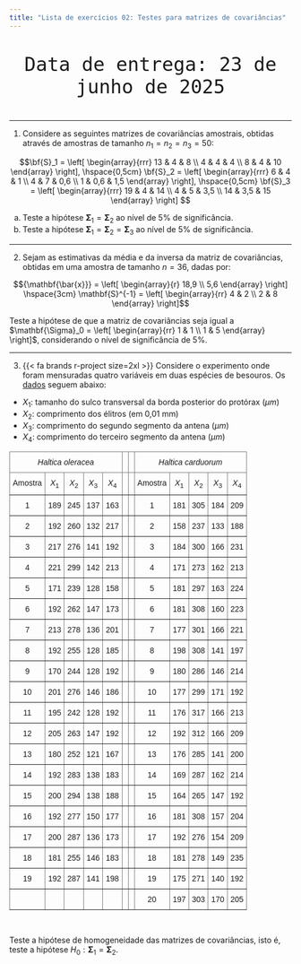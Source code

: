 ```yaml
---
title: "Lista de exercícios 02: Testes para matrizes de covariâncias"
---
```


<p align="center" style="font-size: 40px"> 
`Data de entrega: 23 de junho de 2025`
</p>


---

1) Considere as seguintes matrizes de covariâncias amostrais, obtidas através de amostras de tamanho $n_1 = n_2 = n_3 = 50$:

$$\bf{S}_1 = \left[ \begin{array}{rrr} 13 & 4 & 8 \\ 4 & 4 & 4  \\ 8 & 4 & 10  \end{array} \right], \hspace{0,5cm}
  \bf{S}_2 = \left[ \begin{array}{rrr} 6 & 4 & 1 \\ 4 & 7 & 0,6  \\ 1 & 0,6 & 1,5  \end{array} \right], \hspace{0,5cm}
  \bf{S}_3 = \left[ \begin{array}{rrr} 19 & 4 & 14 \\ 4 & 5 & 3,5  \\ 14 & 3,5 & 15  \end{array} \right] $$
  
  

a) Teste a hipótese $\mathbf{\Sigma}_1 = \mathbf{\Sigma}_2$ ao nível de 5% de significância.
b) Teste a hipótese $\mathbf{\Sigma}_1 = \mathbf{\Sigma}_2 = \mathbf{\Sigma}_3$ ao nível de 5% de significância.


---

2) Sejam as estimativas da média e da inversa da matriz de covariâncias, obtidas em uma amostra de tamanho $n = 36$, dadas por:

$${\mathbf{\bar{x}}} = \left[ \begin{array}{r} 18,9 \\ 5,6 \end{array} \right]  \hspace{3cm} \mathbf{S}^{-1} = \left[ \begin{array}{rr} 4 & 2
\\ 2 & 8 \end{array} \right]$$


Teste a hipótese de que a matriz de covariâncias seja igual a $\mathbf{\Sigma}_0 = \left[ \begin{array}{rr} 1 & 1
\\ 1 & 5 \end{array} \right]$, considerando o nível de significância de 5\%.

---



3) {{< fa brands r-project size=2xl >}} Considere o experimento onde foram mensuradas quatro variáveis em duas espécies de besouros. Os [dados](https://raw.githubusercontent.com/tiagomartin/est022/refs/heads/main/dados/besouros.dat) seguem abaixo:

- $X_1$: tamanho do sulco transversal da borda posterior do protórax ($\mu m$)  
- $X_2$: comprimento dos élitros (em 0,01 mm)  
- $X_3$: comprimento do segundo segmento da antena ($\mu m$)  
- $X_4$: comprimento do terceiro segmento da antena ($\mu m$)  


<style type="text/css">
.tg  {border-collapse:collapse;border-spacing:0;margin:0px auto;}
.tg td{border-color:black;border-style:solid;border-width:1px;font-family:Arial, sans-serif;font-size:14px;
  overflow:hidden;padding:10px 5px;word-break:normal;}
.tg th{border-color:black;border-style:solid;border-width:1px;font-family:Arial, sans-serif;font-size:14px;
  font-weight:normal;overflow:hidden;padding:10px 5px;word-break:normal;}
.tg .tg-8bgf{border-color:inherit;font-style:italic;text-align:center;vertical-align:top}
.tg .tg-c3ow{border-color:inherit;text-align:center;vertical-align:top}
</style>
<table class="tg"><thead>
  <tr>
    <th class="tg-8bgf" colspan="5">Haltica oleracea</th>
    <th class="tg-c3ow"></th>
    <th class="tg-c3ow"></th>
    <th class="tg-8bgf" colspan="5">Haltica carduorum</th>
  </tr></thead>
<tbody>
  <tr>
    <td class="tg-c3ow">Amostra</td>
    <td class="tg-c3ow">$X_1$</td>
    <td class="tg-c3ow">$X_2$</td>
    <td class="tg-c3ow">$X_3$</td>
    <td class="tg-c3ow">$X_4$</td>
    <td class="tg-c3ow"></td>
    <td class="tg-c3ow"></td>
    <td class="tg-c3ow">Amostra</td>
    <td class="tg-c3ow">$X_1$</td>
    <td class="tg-c3ow">$X_2$</td>
    <td class="tg-c3ow">$X_3$</td>
    <td class="tg-c3ow">$X_4$</td>
  </tr>
  <tr>
    <td class="tg-c3ow">1</td>
    <td class="tg-c3ow">189</td>
    <td class="tg-c3ow">245</td>
    <td class="tg-c3ow">137</td>
    <td class="tg-c3ow">163</td>
    <td class="tg-c3ow"></td>
    <td class="tg-c3ow"></td>
    <td class="tg-c3ow">1</td>
    <td class="tg-c3ow">181</td>
    <td class="tg-c3ow">305</td>
    <td class="tg-c3ow">184</td>
    <td class="tg-c3ow">209</td>
  </tr>
  <tr>
    <td class="tg-c3ow">2</td>
    <td class="tg-c3ow">192</td>
    <td class="tg-c3ow">260</td>
    <td class="tg-c3ow">132</td>
    <td class="tg-c3ow">217</td>
    <td class="tg-c3ow"></td>
    <td class="tg-c3ow"></td>
    <td class="tg-c3ow">2</td>
    <td class="tg-c3ow">158</td>
    <td class="tg-c3ow">237</td>
    <td class="tg-c3ow">133</td>
    <td class="tg-c3ow">188</td>
  </tr>
  <tr>
    <td class="tg-c3ow">3</td>
    <td class="tg-c3ow">217</td>
    <td class="tg-c3ow">276</td>
    <td class="tg-c3ow">141</td>
    <td class="tg-c3ow">192</td>
    <td class="tg-c3ow"></td>
    <td class="tg-c3ow"></td>
    <td class="tg-c3ow">3</td>
    <td class="tg-c3ow">184</td>
    <td class="tg-c3ow">300</td>
    <td class="tg-c3ow">166</td>
    <td class="tg-c3ow">231</td>
  </tr>
  <tr>
    <td class="tg-c3ow">4</td>
    <td class="tg-c3ow">221</td>
    <td class="tg-c3ow">299</td>
    <td class="tg-c3ow">142</td>
    <td class="tg-c3ow">213</td>
    <td class="tg-c3ow"></td>
    <td class="tg-c3ow"></td>
    <td class="tg-c3ow">4</td>
    <td class="tg-c3ow">171</td>
    <td class="tg-c3ow">273</td>
    <td class="tg-c3ow">162</td>
    <td class="tg-c3ow">213</td>
  </tr>
  <tr>
    <td class="tg-c3ow">5</td>
    <td class="tg-c3ow">171</td>
    <td class="tg-c3ow">239</td>
    <td class="tg-c3ow">128</td>
    <td class="tg-c3ow">158</td>
    <td class="tg-c3ow"></td>
    <td class="tg-c3ow"></td>
    <td class="tg-c3ow">5</td>
    <td class="tg-c3ow">181</td>
    <td class="tg-c3ow">297</td>
    <td class="tg-c3ow">163</td>
    <td class="tg-c3ow">224</td>
  </tr>
  <tr>
    <td class="tg-c3ow">6</td>
    <td class="tg-c3ow">192</td>
    <td class="tg-c3ow">262</td>
    <td class="tg-c3ow">147</td>
    <td class="tg-c3ow">173</td>
    <td class="tg-c3ow"></td>
    <td class="tg-c3ow"></td>
    <td class="tg-c3ow">6</td>
    <td class="tg-c3ow">181</td>
    <td class="tg-c3ow">308</td>
    <td class="tg-c3ow">160</td>
    <td class="tg-c3ow">223</td>
  </tr>
  <tr>
    <td class="tg-c3ow">7</td>
    <td class="tg-c3ow">213</td>
    <td class="tg-c3ow">278</td>
    <td class="tg-c3ow">136</td>
    <td class="tg-c3ow">201</td>
    <td class="tg-c3ow"></td>
    <td class="tg-c3ow"></td>
    <td class="tg-c3ow">7</td>
    <td class="tg-c3ow">177</td>
    <td class="tg-c3ow">301</td>
    <td class="tg-c3ow">166</td>
    <td class="tg-c3ow">221</td>
  </tr>
  <tr>
    <td class="tg-c3ow">8</td>
    <td class="tg-c3ow">192</td>
    <td class="tg-c3ow">255</td>
    <td class="tg-c3ow">128</td>
    <td class="tg-c3ow">185</td>
    <td class="tg-c3ow"></td>
    <td class="tg-c3ow"></td>
    <td class="tg-c3ow">8</td>
    <td class="tg-c3ow">198</td>
    <td class="tg-c3ow">308</td>
    <td class="tg-c3ow">141</td>
    <td class="tg-c3ow">197</td>
  </tr>
  <tr>
    <td class="tg-c3ow">9</td>
    <td class="tg-c3ow">170</td>
    <td class="tg-c3ow">244</td>
    <td class="tg-c3ow">128</td>
    <td class="tg-c3ow">192</td>
    <td class="tg-c3ow"></td>
    <td class="tg-c3ow"></td>
    <td class="tg-c3ow">9</td>
    <td class="tg-c3ow">180</td>
    <td class="tg-c3ow">286</td>
    <td class="tg-c3ow">146</td>
    <td class="tg-c3ow">214</td>
  </tr>
  <tr>
    <td class="tg-c3ow">10</td>
    <td class="tg-c3ow">201</td>
    <td class="tg-c3ow">276</td>
    <td class="tg-c3ow">146</td>
    <td class="tg-c3ow">186</td>
    <td class="tg-c3ow"></td>
    <td class="tg-c3ow"></td>
    <td class="tg-c3ow">10</td>
    <td class="tg-c3ow">177</td>
    <td class="tg-c3ow">299</td>
    <td class="tg-c3ow">171</td>
    <td class="tg-c3ow">192</td>
  </tr>
  <tr>
    <td class="tg-c3ow">11</td>
    <td class="tg-c3ow">195</td>
    <td class="tg-c3ow">242</td>
    <td class="tg-c3ow">128</td>
    <td class="tg-c3ow">192</td>
    <td class="tg-c3ow"></td>
    <td class="tg-c3ow"></td>
    <td class="tg-c3ow">11</td>
    <td class="tg-c3ow">176</td>
    <td class="tg-c3ow">317</td>
    <td class="tg-c3ow">166</td>
    <td class="tg-c3ow">213</td>
  </tr>
  <tr>
    <td class="tg-c3ow">12</td>
    <td class="tg-c3ow">205</td>
    <td class="tg-c3ow">263</td>
    <td class="tg-c3ow">147</td>
    <td class="tg-c3ow">192</td>
    <td class="tg-c3ow"></td>
    <td class="tg-c3ow"></td>
    <td class="tg-c3ow">12</td>
    <td class="tg-c3ow">192</td>
    <td class="tg-c3ow">312</td>
    <td class="tg-c3ow">166</td>
    <td class="tg-c3ow">209</td>
  </tr>
  <tr>
    <td class="tg-c3ow">13</td>
    <td class="tg-c3ow">180</td>
    <td class="tg-c3ow">252</td>
    <td class="tg-c3ow">121</td>
    <td class="tg-c3ow">167</td>
    <td class="tg-c3ow"></td>
    <td class="tg-c3ow"></td>
    <td class="tg-c3ow">13</td>
    <td class="tg-c3ow">176</td>
    <td class="tg-c3ow">285</td>
    <td class="tg-c3ow">141</td>
    <td class="tg-c3ow">200</td>
  </tr>
  <tr>
    <td class="tg-c3ow">14</td>
    <td class="tg-c3ow">192</td>
    <td class="tg-c3ow">283</td>
    <td class="tg-c3ow">138</td>
    <td class="tg-c3ow">183</td>
    <td class="tg-c3ow"></td>
    <td class="tg-c3ow"></td>
    <td class="tg-c3ow">14</td>
    <td class="tg-c3ow">169</td>
    <td class="tg-c3ow">287</td>
    <td class="tg-c3ow">162</td>
    <td class="tg-c3ow">214</td>
  </tr>
  <tr>
    <td class="tg-c3ow">15</td>
    <td class="tg-c3ow">200</td>
    <td class="tg-c3ow">294</td>
    <td class="tg-c3ow">138</td>
    <td class="tg-c3ow">188</td>
    <td class="tg-c3ow"></td>
    <td class="tg-c3ow"></td>
    <td class="tg-c3ow">15</td>
    <td class="tg-c3ow">164</td>
    <td class="tg-c3ow">265</td>
    <td class="tg-c3ow">147</td>
    <td class="tg-c3ow">192</td>
  </tr>
  <tr>
    <td class="tg-c3ow">16</td>
    <td class="tg-c3ow">192</td>
    <td class="tg-c3ow">277</td>
    <td class="tg-c3ow">150</td>
    <td class="tg-c3ow">177</td>
    <td class="tg-c3ow"></td>
    <td class="tg-c3ow"></td>
    <td class="tg-c3ow">16</td>
    <td class="tg-c3ow">181</td>
    <td class="tg-c3ow">308</td>
    <td class="tg-c3ow">157</td>
    <td class="tg-c3ow">204</td>
  </tr>
  <tr>
    <td class="tg-c3ow">17</td>
    <td class="tg-c3ow">200</td>
    <td class="tg-c3ow">287</td>
    <td class="tg-c3ow">136</td>
    <td class="tg-c3ow">173</td>
    <td class="tg-c3ow"></td>
    <td class="tg-c3ow"></td>
    <td class="tg-c3ow">17</td>
    <td class="tg-c3ow">192</td>
    <td class="tg-c3ow">276</td>
    <td class="tg-c3ow">154</td>
    <td class="tg-c3ow">209</td>
  </tr>
  <tr>
    <td class="tg-c3ow">18</td>
    <td class="tg-c3ow">181</td>
    <td class="tg-c3ow">255</td>
    <td class="tg-c3ow">146</td>
    <td class="tg-c3ow">183</td>
    <td class="tg-c3ow"></td>
    <td class="tg-c3ow"></td>
    <td class="tg-c3ow">18</td>
    <td class="tg-c3ow">181</td>
    <td class="tg-c3ow">278</td>
    <td class="tg-c3ow">149</td>
    <td class="tg-c3ow">235</td>
  </tr>
  <tr>
    <td class="tg-c3ow">19</td>
    <td class="tg-c3ow">192</td>
    <td class="tg-c3ow">287</td>
    <td class="tg-c3ow">141</td>
    <td class="tg-c3ow">198</td>
    <td class="tg-c3ow"></td>
    <td class="tg-c3ow"></td>
    <td class="tg-c3ow">19</td>
    <td class="tg-c3ow">175</td>
    <td class="tg-c3ow">271</td>
    <td class="tg-c3ow">140</td>
    <td class="tg-c3ow">192</td>
  </tr>
  <tr>
    <td class="tg-c3ow"></td>
    <td class="tg-c3ow"></td>
    <td class="tg-c3ow"></td>
    <td class="tg-c3ow"></td>
    <td class="tg-c3ow"></td>
    <td class="tg-c3ow"></td>
    <td class="tg-c3ow"></td>
    <td class="tg-c3ow">20</td>
    <td class="tg-c3ow">197</td>
    <td class="tg-c3ow">303</td>
    <td class="tg-c3ow">170</td>
    <td class="tg-c3ow">205</td>
  </tr>
</tbody></table>



<br>

Teste a hipótese de homogeneidade das matrizes de covariâncias, isto é, teste a hipótese $H_0: \mathbf{\Sigma}_1 = \mathbf{\Sigma}_2$.

